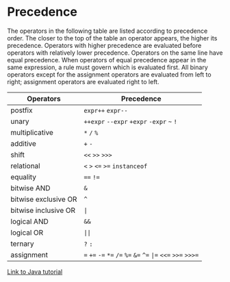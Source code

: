 # Precedence

The operators in the following table are listed according to precedence order. The closer to the top of the table an operator appears, the higher its precedence. Operators with higher precedence are evaluated before operators with relatively lower precedence. Operators on the same line have equal precedence. When operators of equal precedence appear in the same expression, a rule must govern which is evaluated first. All binary operators except for the assignment operators are evaluated from left to right; assignment operators are evaluated right to left.

| **Operators**        | **Precedence**                                                  |
|----------------------|-----------------------------------------------------------------|
| postfix              | `expr++` `expr--`                                               |
| unary                | `++expr` `--expr` `+expr` `-expr` `~` `!`                       |
| multiplicative       | `*` `/` `%`                                                     |
| additive             | `+` `-`                                                         |
| shift                | `<<` `>>` `>>>`                                                 |
| relational           | `<` `>` `<=` `>=` `instanceof`                                  |
| equality             | `==` `!=`                                                       |
| bitwise AND          | `&`                                                             |
| bitwise exclusive OR | `^`                                                             |
| bitwise inclusive OR | `\|`                                                            |
| logical AND          | `&&`                                                            |
| logical OR           | `\|\|`                                                          |
| ternary              | `?` `:`                                                         |
| assignment           | `=` `+=` `-=` `*=` `/=` `%=` `&=` `^=` `\|=` `<<=` `>>=` `>>>=` |

[Link to Java tutorial](https://docs.oracle.com/javase/tutorial/java/nutsandbolts/operators.html)